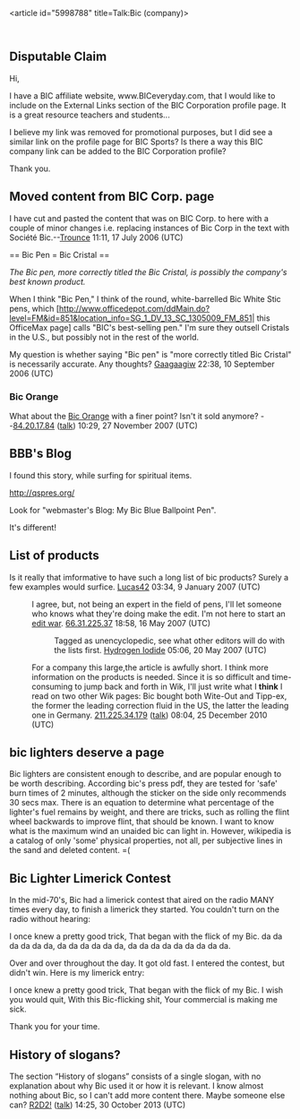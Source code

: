 <article id="5998788" title=Talk:Bic (company)>
	<talkpage id="5998788" title="Talk:Bic (company)">
{{WikiProjectBannerShell|1=
{{WikiProject Companies}}
{{WikiProject France|class=Start|importance=Low|paris=yes}}
{{WikiProject Brands|class=|importance=}}
}}

== Disputable Claim ==
Hi,

I have a BIC affiliate website, www.BICeveryday.com, that I would like to include on the External Links section of the BIC Corporation profile page. It is a great resource teachers and students...

I believe my link was removed for promotional purposes, but I did see a similar link on the profile page for BIC Sports? Is there a way this BIC company link can be added to the BIC Corporation profile?

Thank you.

== Moved content from BIC Corp. page==
I have cut and pasted the content that was on BIC Corp. to here with a couple of minor changes i.e. replacing instances of Bic Corp in the text with Société Bic.--[[User:Trounce|Trounce]] 11:11, 17 July 2006 (UTC)

== Bic Pen = Bic Cristal ==

''The Bic pen, more correctly titled the Bic Cristal, is possibly the company's best known product.''

When I think &quot;Bic Pen,&quot; I think of the round, white-barrelled Bic White Stic pens, which [http://www.officedepot.com/ddMain.do?level=FM&amp;id=851&amp;location_info=SG_1_DV_13_SC_1305009_FM_851| this OfficeMax page] calls &quot;BIC's best-selling pen.&quot; I'm sure they outsell Cristals in the U.S., but possibly not in the rest of the world.

My question is whether saying &quot;Bic pen&quot; is &quot;more correctly titled Bic Cristal&quot; is necessarily accurate. Any thoughts? [[User:Gaagaagiw|Gaagaagiw]] 22:38, 10 September 2006 (UTC)

===Bic Orange===
What about the [[Bic Orange]] with a finer point?
Isn't it sold anymore?
--[[Special:Contributions/84.20.17.84|84.20.17.84]] ([[User talk:84.20.17.84|talk]]) 10:29, 27 November 2007 (UTC)

== BBB's Blog ==

I found this story, while surfing for spiritual items.

http://qspres.org/

Look for &quot;webmaster's Blog:  My Bic Blue Ballpoint Pen&quot;.

It's different!

== List of products ==

Is it really that imformative to have such a long list of bic products?  Surely a few examples would surfice. [[User:Lucas42|Lucas42]] 03:34, 9 January 2007 (UTC)
:I agree, but, not being an expert in the field of pens, I'll let someone who knows what they're doing make the edit. I'm not here to start an [[Wikipedia:edit war|edit war]]. [[User:66.31.225.37|66.31.225.37]] 18:58, 16 May 2007 (UTC)
::Tagged as unencyclopedic, see what other editors will do with the lists first. [[User:Hydrogen Iodide|Hydrogen Iodide]] 05:06, 20 May 2007 (UTC)

: For a company this large,the article is awfully short.  I think more information on the products is needed.  Since it is so difficult and time-consuming to jump back and forth in Wik, I'll just write what I '''think''' I read on two other Wik pages:  Bic bought both Wite-Out and Tipp-ex, the former the leading correction fluid in the US, the latter the leading one in Germany. [[Special:Contributions/211.225.34.179|211.225.34.179]] ([[User talk:211.225.34.179|talk]]) 08:04, 25 December 2010 (UTC)

== bic lighters deserve a page ==

Bic lighters are consistent enough to describe, and are popular enough to be worth describing. According bic's press pdf, they are tested for 'safe' burn times of 2 minutes, although the sticker on the side only recommends 30 secs max. There is an equation to determine what percentage of the lighter's fuel remains by weight, and there are tricks, such as rolling the flint wheel backwards to improve flint, that should be known. I want to know what is the maximum wind an unaided bic can light in. However, wikipedia is a catalog of only 'some' physical properties, not all, per subjective lines in the sand and deleted content. =(

== Bic Lighter Limerick Contest ==

In the mid-70's, Bic had a limerick contest that aired on the radio MANY times every day, to finish a limerick they started. You couldn't turn on the radio without hearing:

I once knew a pretty good trick,
That began with the flick of my Bic.
da da da da da da,
da da da da da da,
da da da da da da da da da.

Over and over throughout the day. It got old fast. I entered the contest, but didn't win. Here is my limerick entry:

I once knew a pretty good trick,
That began with the flick of my Bic.
I wish you would quit,
With this Bic-flicking shit,
Your commercial is making me sick.

Thank you for your time.

== History of slogans? ==

The section “History of slogans” consists of a single slogan, with no explanation about why Bic used it or how it is relevant. I know almost nothing about Bic, so I can't add more content there. Maybe someone else can? [[User:R2D2!|R2D2!]] ([[User talk:R2D2!|talk]]) 14:25, 30 October 2013 (UTC)
	</talkpage>
</article>